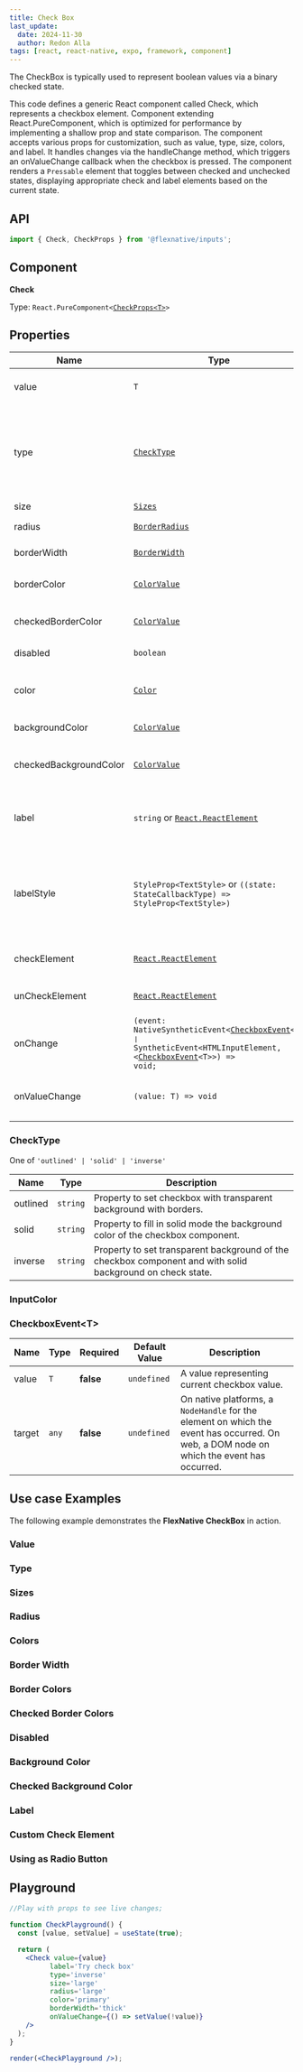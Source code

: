 ```yaml
---
title: Check Box
last_update:
  date: 2024-11-30
  author: Redon Alla
tags: [react, react-native, expo, framework, component]
---
```




The CheckBox is typically used to represent boolean values via a binary checked state.

<Installation name='FlexNative Checkbox' />

This code defines a generic React component called Check, which represents a checkbox element.
Component extending React.PureComponent, which is optimized for performance by implementing a shallow prop and state comparison.
The component accepts various props for customization, such as value, type, size, colors, and label. 
It handles changes via the handleChange method, which triggers an onValueChange callback when the checkbox is pressed. 
The component renders a `Pressable` element that toggles between checked and unchecked states, displaying appropriate check and label elements based on the current state.

## API

```jsx
import { Check, CheckProps } from '@flexnative/inputs';
```

## Component

**Check**

Type: <code>React.PureComponent\<[CheckProps\<T\>](#properties)\></code>

## Properties
|  Name   | Type | Required | Default Value | Description |
| -- | -- | -- | -- | -- |
| value | `T` | **false** | `undefined` | Representing checkbox selected value. |
| type | [`CheckType`](#checktype) | **false** | `inverse ` | Check box fill mode. <Admonition type="warning">To have appearance for <code>'text'</code>, <code>'link'</code>, <code>'ghost'</code>, with custom color you should use hex colors.</Admonition> |
| size | [`Sizes`](../../../theme/default-theme.mdx#sizes) | **false** | `normal` | Check Box size. |
| radius | [`BorderRadius`](../../../theme/default-theme.mdx#borderradius) | **false** | `medium` | Check Box border radius. |
| borderWidth | [`BorderWidth`](../../../theme/default-theme.mdx#borderwidth) | **false** | `hairline` | Check Box borders width. |
| borderColor | [`ColorValue`](https://reactnative.dev/docs/colors) | **false** | `undefined` | Borders color according `react-native` ColorValue. |
| checkedBorderColor | [`ColorValue`](https://reactnative.dev/docs/colors) | **false** | `undefined` | Borders color according `react-native` ColorValue. |
| disabled | `boolean` | **false** | `false` | Indicator if input it is disabled or not. |
| color | [`Color`](../../../theme/default-theme.mdx#color) | **false** | `theme.color.default` | Color by theme or a custom color according `react-native` ColorValue. |
| backgroundColor | [`ColorValue`](https://reactnative.dev/docs/colors) | **false** | `undefined` | Input background color. |
| checkedBackgroundColor | [`ColorValue`](https://reactnative.dev/docs/colors) | **false** | `undefined` | Background color for active state according `react-native` ColorValue. |
| label | `string` or [`React.ReactElement`](https://legacy.reactjs.org/blog/2014/10/14/introducing-react-elements.html) | **false** | `undefined` |  A `string` value to display as labal, or [`React.ReactElement`](https://legacy.reactjs.org/blog/2014/10/14/introducing-react-elements.html) to display a custom element as a label. |
| labelStyle | `StyleProp<TextStyle>` or `((state: StateCallbackType) => StyleProp<TextStyle>)`| **false** | `undefined` |  Either text styles or a function that receives a boolean reflecting whether the component is currently active and returns text styles. |
| checkElement | [`React.ReactElement`](https://legacy.reactjs.org/blog/2014/10/14/introducing-react-elements.html) | **false** | `undefined` | Custom element to display on checked status. |
| unCheckElement | [`React.ReactElement`](https://legacy.reactjs.org/blog/2014/10/14/introducing-react-elements.html) | **false** | `undefined` | Custom element to display on unchecked status. |
| onChange | <code>(event: NativeSyntheticEvent&lt;[CheckboxEvent](#checkboxeventt)&lt;T&gt; ❘ SyntheticEvent&lt;HTMLInputElement, &lt;[CheckboxEvent](#checkboxeventt)&lt;T&gt;&gt;) => void;</code> | **false** | `undefined` | Callback that is invoked when the user presses the checkbox. |
| onValueChange | `(value: T) => void` | **false** | `undefined` | Callback that is invoked when the user presses the checkbox. |

### CheckType
One of `'outlined' | 'solid' | 'inverse'`

| Name | Type | Description |
| ---- | ---- | ----------- |
| outlined | `string` | Property to set checkbox with transparent background with borders. |
| solid | `string` | Property to fill in solid mode the background color of the checkbox component. |
| inverse | `string` | Property to set transparent background of the checkbox component and with solid background on check state. |

### InputColor

<ColorProps />

### CheckboxEvent&lt;T&gt;

|  Name   | Type | Required | Default Value | Description |
| -- | -- | -- | -- | -- |
| value | `T` | **false** | `undefined` | A value representing current checkbox value. |
| target | `any` | **false** | `undefined` | On native platforms, a `NodeHandle` for the element on which the event has occurred. On web, a DOM node on which the event has occurred. |

## Use case Examples

The following example demonstrates the **FlexNative CheckBox** in action.

### Value

<ExampleWrapper codeExample={ValueExampleMdx}>
<ValueExample />
</ExampleWrapper>

### Type

<ExampleWrapper codeExample={TypeExampleMdx}>
<TypeExample />
</ExampleWrapper>

### Sizes

<ExampleWrapper codeExample={SizesExampleMdx}>
<SizesExample />
</ExampleWrapper>

### Radius

<ExampleWrapper codeExample={RadiusExampleMdx}>
<RadiusExample />
</ExampleWrapper>

### Colors

<ExampleWrapper codeExample={ColorsExampleMdx}>
<ColorsExample />
</ExampleWrapper>

### Border Width

<ExampleWrapper codeExample={BorderWidthExampleMdx}>
<BorderWidthExample />
</ExampleWrapper>

### Border Colors

<ExampleWrapper codeExample={BorderColorsExampleMdx}>
<BorderColorsExample />
</ExampleWrapper>

### Checked Border Colors

<ExampleWrapper codeExample={CheckedBorderColorsExampleMdx}>
<CheckedBorderColorsExample />
</ExampleWrapper>

### Disabled

<ExampleWrapper codeExample={DisabledExampleMdx}>
<DisabledExample />
</ExampleWrapper>

### Background Color

<ExampleWrapper codeExample={BackgroundColorExampleMdx}>
<BackgroundColorExample />
</ExampleWrapper>

### Checked Background Color

<ExampleWrapper codeExample={CheckedBackgroundColorExampleMdx}>
<CheckedBackgroundColorExample />
</ExampleWrapper>

### Label

<ExampleWrapper codeExample={LabelExampleMdx}>
<LabelExample />
</ExampleWrapper>

### Custom Check Element

<ExampleWrapper codeExample={CustomCheckElementExampleMdx}>
<CustomCheckElementExample />
</ExampleWrapper>

### Using as Radio Button

<ExampleWrapper codeExample={RadioButtonExampleMdx}>
<RadioButtonExample />
</ExampleWrapper>


## Playground

```jsx live noInline
//Play with props to see live changes;

function CheckPlayground() {
  const [value, setValue] = useState(true);

  return (
    <Check value={value}
          label='Try check box'
          type='inverse'
          size='large'
          radius='large'
          color='primary'
          borderWidth='thick'
          onValueChange={() => setValue(!value)}
    />
  );
}

render(<CheckPlayground />);
```